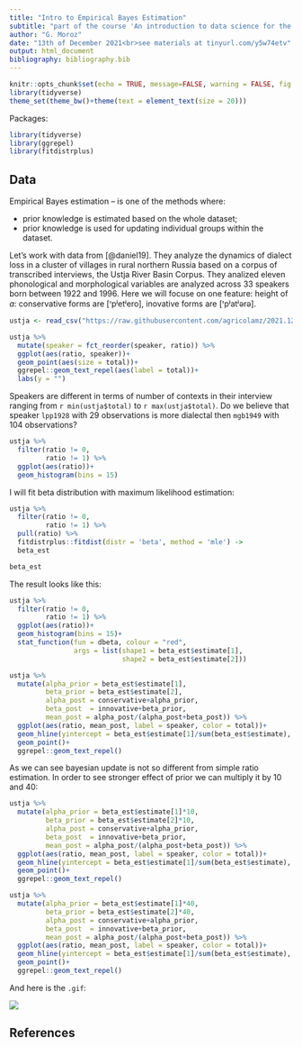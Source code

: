```yaml
---
title: "Intro to Empirical Bayes Estimation"
subtitle: "part of the course 'An introduction to data science for the study of language' by D. E. Blasi"
author: "G. Moroz"
date: "13th of December 2021<br>see materials at tinyurl.com/y5w74etv"
output: html_document
bibliography: bibliography.bib
---
```


```r
knitr::opts_chunk$set(echo = TRUE, message=FALSE, warning = FALSE, fig.width=11, fig.height=8)
library(tidyverse)
theme_set(theme_bw()+theme(text = element_text(size = 20)))
```

Packages:

```r
library(tidyverse)
library(ggrepel)
library(fitdistrplus)
```


## Data

Empirical Bayes estimation -- is one of the methods where:

* prior knowledge is estimated based on the whole dataset;
* prior knowledge is used for updating individual groups within the dataset.

Let's work with data from [@daniel19]. They analyze the dynamics of dialect loss in a cluster of villages in rural northern Russia based on a corpus of transcribed interviews, the Ustja River Basin Corpus. They analized eleven phonological and morphological variables are analyzed across 33 speakers born between 1922 and 1996. Here we will focuse on one feature: height of *a*: conservative forms are [ꞌpʲetʲero], inovative forms are [ꞌpʲatʲərə].

```r
ustja <- read_csv("https://raw.githubusercontent.com/agricolamz/2021.12.13_intro_to_empirical_bayes/master/data/mikhalevskoje_a_e.csv")

ustja %>% 
  mutate(speaker = fct_reorder(speaker, ratio)) %>% 
  ggplot(aes(ratio, speaker))+
  geom_point(aes(size = total))+
  ggrepel::geom_text_repel(aes(label = total))+
  labs(y = "")
```

Speakers are different in terms of number of contexts in their interview  ranging from `r min(ustja$total)` to `r max(ustja$total)`. Do we believe that speaker `lpp1928` with 29 observations is more dialectal then `mgb1949` with 104 observations?

```r
ustja %>% 
  filter(ratio != 0,
         ratio != 1) %>% 
  ggplot(aes(ratio))+
  geom_histogram(bins = 15)
```

I will fit beta distribution with maximum likelihood estimation:

```r
ustja %>% 
  filter(ratio != 0,
         ratio != 1) %>% 
  pull(ratio) %>% 
  fitdistrplus::fitdist(distr = 'beta', method = 'mle') ->
  beta_est

beta_est
```

The result looks like this:

```r
ustja %>% 
  filter(ratio != 0,
         ratio != 1) %>% 
  ggplot(aes(ratio))+
  geom_histogram(bins = 15)+
  stat_function(fun = dbeta, colour = "red", 
                args = list(shape1 = beta_est$estimate[1],
                            shape2 = beta_est$estimate[2]))
```


```r
ustja %>% 
  mutate(alpha_prior = beta_est$estimate[1],
         beta_prior = beta_est$estimate[2],
         alpha_post = conservative+alpha_prior,
         beta_post  = innovative+beta_prior,
         mean_post = alpha_post/(alpha_post+beta_post)) %>% 
  ggplot(aes(ratio, mean_post, label = speaker, color = total))+
  geom_hline(yintercept = beta_est$estimate[1]/sum(beta_est$estimate), linetype = 2)+
  geom_point()+
  ggrepel::geom_text_repel()
```

As we can see bayesian update is not so different from simple ratio estimation. In order to see stronger effect of prior we can multiply it by 10 and 40:

```r
ustja %>% 
  mutate(alpha_prior = beta_est$estimate[1]*10,
         beta_prior = beta_est$estimate[2]*10,
         alpha_post = conservative+alpha_prior,
         beta_post  = innovative+beta_prior,
         mean_post = alpha_post/(alpha_post+beta_post)) %>% 
  ggplot(aes(ratio, mean_post, label = speaker, color = total))+
  geom_hline(yintercept = beta_est$estimate[1]/sum(beta_est$estimate), linetype = 2)+
  geom_point()+
  ggrepel::geom_text_repel()

ustja %>% 
  mutate(alpha_prior = beta_est$estimate[1]*40,
         beta_prior = beta_est$estimate[2]*40,
         alpha_post = conservative+alpha_prior,
         beta_post  = innovative+beta_prior,
         mean_post = alpha_post/(alpha_post+beta_post)) %>% 
  ggplot(aes(ratio, mean_post, label = speaker, color = total))+
  geom_hline(yintercept = beta_est$estimate[1]/sum(beta_est$estimate), linetype = 2)+
  geom_point()+
  ggrepel::geom_text_repel()
```

And here is the `.gif`:

![](empirical_bayes.gif)

## References